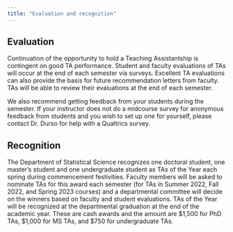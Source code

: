 ```yaml
---
title: "Evaluation and recognition"
---
```


## Evaluation


Continuation of the opportunity to hold a Teaching Assistantship is contingent on good TA performance. Student and faculty evaluations of TAs will occur at the end of each semester via surveys. Excellent TA evaluations can also provide the basis for future recommendation letters from faculty. TAs will be able to review their evaluations at the end of each semester.

We also recommend getting feedback from your students during the semester. If your instructor does not do a midcourse survey for anonymous feedback from students and you wish to set up one for yourself, please contact Dr. Durso for help with a Qualtrics survey.

## Recognition

The Department of Statistical Science recognizes one doctoral student, one master's student and one undergraduate student as TAs of the Year each spring during commencement festivities. Faculty members will be asked to nominate TAs for this award each semester (for TAs in Summer 2022, Fall 2022, and Spring 2023 courses) and a departmental committee will decide on the winners based on faculty and student evaluations. TAs of the Year will be recognized at the departmental graduation at the end of the academic year. These are cash awards and the amount are \$1,500 for PhD TAs, \$1,000 for MS TAs, and \$750 for undergraduate TAs.
